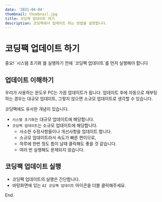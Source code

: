 ```yaml
---
date: '2021-04-04'
thumbnail: thumbnail.jpg
title: 코딩팩 업데이트 하기
description: 코딩팩에서 업데이트 하는 방법을 설명합니다.
---
```


# 코딩팩 업데이트 하기

<MdxTextBox>
    <Box sx={{color:'secondary.main', fontWeight:600, mb:1}}>
        중요!
    </Box>
    <Box>
        `시스템 초기화`를 실행하기 전에 `코딩팩 업데이트`를 먼저 실행해야 합니다
    </Box>
</MdxTextBox>

## 업데이트 이해하기

우리가 사용하는 윈도우 PC는 가끔 업데이트가 됩니다. 업데이트 후에 자동으로 재부팅하는 경우는 대규모 업데이트, 
그렇지 않으면 소규모 업데이트로 생각할 수 있습니다.

코딩팩에도 유사한 개념이 있습니다.
- `시스템 초기화`는 대규모 업데이트에 해당합니다.     
- `코딩팩 업데이트`는 소규모 업데이트에 해당합니다.
    - 사소한 수정사항들이나 개선사항을 업데이트 합니다.
    - 소규모 업데이트라서 속도가 빠른 편이므로,
    - 하루에 한번 정도 틈이 날때 클릭해도 좋을 것 같습니다.
    - 여러 번 실행해도 문제되지 않습니다.


<CodingpackSetupStepLinks currentStep={4} next={false} sx={{my:10}}/>


## 코딩팩 업데이트 실행

- 코딩팩 업데이트의 실행은 간단합니다. 
- 바탕화면에 있는 `AI 코딩팩 업데이트` 아이콘을 더블 클릭해주세요.

<MdxImageView src="/images/codingpack/update1.png" caption="코딩팩 업데이트 실행"/>


<CodingpackSetupStepLinks currentStep={4} next={true} sx={{my:10}}/>

End.
